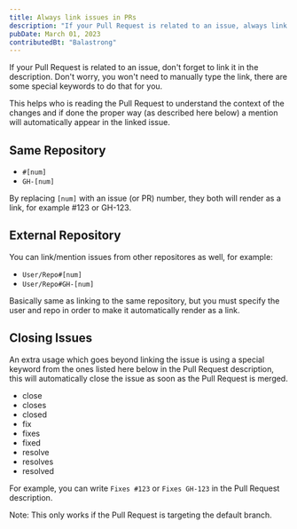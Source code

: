 ```yaml
---
title: Always link issues in PRs
description: "If your Pull Request is related to an issue, always link it in the description."
pubDate: March 01, 2023
contributedBt: "Balastrong"
---
```


If your Pull Request is related to an issue, don't forget to link it in the description. Don't worry, you won't need to manually type the link, there are some special keywords to do that for you.

This helps who is reading the Pull Request to understand the context of the changes and if done the proper way (as described here below) a mention will automatically appear in the linked issue.

## Same Repository

- `#[num]`
- `GH-[num]`

By replacing `[num]` with an issue (or PR) number, they both will render as a link, for example #123 or GH-123.

## External Repository

You can link/mention issues from other repositores as well, for example:

- `User/Repo#[num]`
- `User/Repo#GH-[num]`

Basically same as linking to the same repository, but you must specify the user and repo in order to make it automatically render as a link.

## Closing Issues

An extra usage which goes beyond linking the issue is using a special keyword from the ones listed here below in the Pull Request description, this will automatically close the issue as soon as the Pull Request is merged.

- close
- closes
- closed
- fix
- fixes
- fixed
- resolve
- resolves
- resolved

For example, you can write `Fixes #123` or `Fixes GH-123` in the Pull Request description.

Note: This only works if the Pull Request is targeting the default branch.
